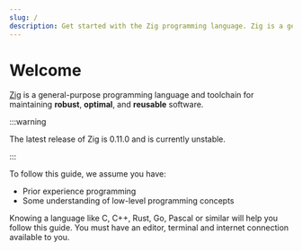 ```yaml
---
slug: /
description: Get started with the Zig programming language. Zig is a general-purpose programming language and toolchain for maintaining robust, optimal, and reusable software.
---
```


# Welcome

[Zig](https://ziglang.org) is a general-purpose programming language and
toolchain for maintaining **robust**, **optimal**, and **reusable** software.

:::warning

The latest release of Zig is 0.11.0 and is currently unstable.

:::

To follow this guide, we assume you have:

- Prior experience programming
- Some understanding of low-level programming concepts

Knowing a language like C, C++, Rust, Go, Pascal or similar will help you follow
this guide. You must have an editor, terminal and internet connection available
to you.

